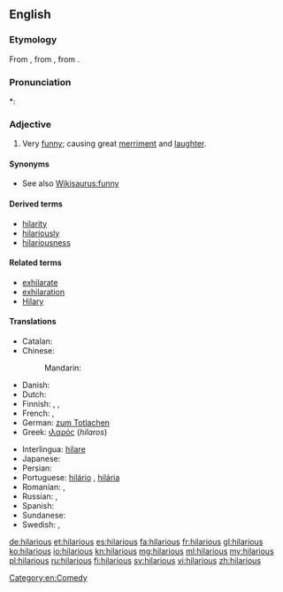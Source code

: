 ==English==

===Etymology===
From {{etyl|la|en}} {{term|hilaris||cheerful|lang=la}}, from {{etyl|grc|en}} {{term|ἱλαρός||cheerful, merry|tr=hilaros|lang=grc|sc=polytonic}}, from {{term|ἵλαος||propitious, gracious, kind|tr=hilaos|lang=grc|sc=polytonic}}.

===Pronunciation===
*: {{rhymes|ɛəriəs}}

===Adjective===
{{en-adj}}

# Very [[funny]]; causing great [[merriment]] and [[laughter]].

====Synonyms====
* See also [[Wikisaurus:funny]]

====Derived terms====
* [[hilarity]]
* [[hilariously]]
* [[hilariousness]]

====Related terms====
* [[exhilarate]]
* [[exhilaration]]
* [[Hilary]]

====Translations====
{{trans-top|very funny; causing great merriment and laughter}}
* Catalan: {{t|ca|hilarant}}
* Chinese:
*: Mandarin: {{t-|cmn|搞笑|tr=gǎoxiào|sc=Hani}}
* Danish: {{t-|da|hylende morsom}}
* Dutch: {{t-|nl|hilarisch}}
* Finnish: {{t-|fi|riemastuttava}}, {{t-|fi|riemukas}}, {{t-|fi|ratkiriemukas}}
* French: {{t+|fr|hilarant|m}}, {{t+|fr|hilarante|f}}
* German: [[zum Totlachen]]
* Greek: [[ιλαρός]] (''hilaros'') {{m}}
{{trans-mid}}
* Interlingua: [[hilare]]
* Japanese: {{t|ja|ひどくおもしろい|tr=hidoku omoshiroi|sc=Jpan}}
* Persian: {{t-|fa|خنده دار ، مضحک|xs=Persian}}
* Portuguese: [[hilário]] {{m}}, [[hilária]] {{f}}
* Romanian: {{t-|ro|ilar|m|n}}, {{t-|ro|ilariant|m|n}}
* Russian: {{t+|ru|уморительный}}, {{t+|ru|смешной}}
* Spanish: {{t-|es|hilarante}}
* Sundanese: {{t-|su|pikaseurieun|xs=Sundanese}}
* Swedish: {{t-|sv|skrattretande}}, {{t-|sv|obetalbar}}
{{trans-bottom}}

[[Category:en:Comedy]]

[[de:hilarious]]
[[et:hilarious]]
[[es:hilarious]]
[[fa:hilarious]]
[[fr:hilarious]]
[[gl:hilarious]]
[[ko:hilarious]]
[[io:hilarious]]
[[kn:hilarious]]
[[mg:hilarious]]
[[ml:hilarious]]
[[my:hilarious]]
[[pl:hilarious]]
[[ru:hilarious]]
[[fi:hilarious]]
[[sv:hilarious]]
[[vi:hilarious]]
[[zh:hilarious]]